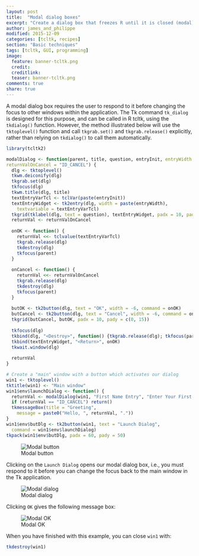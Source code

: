 ```yaml
---
layout: post
title:  "Modal dialog boxes"
excerpt: "Create a dialog box that freezes R until it is closed (modal)."
author: james_and_philippe
modified: 2015-12-09
categories: [tcltk, recipes]
section: "Basic techniques"
tags: [tcltk, GUI, programming]
image:
  feature: banner-tcltk.png
  credit: 
  creditlink: 
  teaser: banner-tcltk.png
comments: true
share: true
---
```


A modal dialog box requires the user to respond to it before changing the focus to other windows within the application. The Tk command `tk_dialog` is designed for this purpose, and can be called in R tcltk, using the `tkdialog()` function. However, the method illustrated below will use the `tktoplevel()` function and call `tkgrab.set()` and `tkgrab.release()` explicitly, rather than relying on `tkdialog()` to call them automatically.

```r
library(tcltk2)

modalDialog <- function(parent, title, question, entryInit, entryWidth = 20,
returnValOnCancel = "ID_CANCEL") {
  dlg <- tktoplevel()
  tkwm.deiconify(dlg)
  tkgrab.set(dlg)
  tkfocus(dlg)
  tkwm.title(dlg, title)
  textEntryVarTcl <- tclVar(paste(entryInit))
  textEntryWidget <- tk2entry(dlg, width = paste(entryWidth),
    textvariable = textEntryVarTcl)
  tkgrid(tklabel(dlg, text = question), textEntryWidget, padx = 10, pady = 15)
  returnVal <- returnValOnCancel
  
  onOK <- function() {
    returnVal <<- tclvalue(textEntryVarTcl)
    tkgrab.release(dlg)
    tkdestroy(dlg)
    tkfocus(parent)
  }
  
  onCancel <- function() {
    returnVal <<- returnValOnCancel
    tkgrab.release(dlg)
    tkdestroy(dlg)
    tkfocus(parent)
  }
  
  butOK <- tk2button(dlg, text = "OK", width = -6, command = onOK)
  butCancel <- tk2button(dlg, text = "Cancel", width = -6, command = onCancel)
  tkgrid(butCancel, butOK, padx = 10, pady = c(0, 15))
  
  tkfocus(dlg)
  tkbind(dlg, "<Destroy>", function() {tkgrab.release(dlg); tkfocus(parent)})
  tkbind(textEntryWidget, "<Return>", onOK)
  tkwait.window(dlg)
  
  returnVal
}

# Create a "main" window with a button which activates our dialog
win1 <- tktoplevel()
tktitle(win1) <- "Main window"
win1$env$launchDialog <- function() {
  returnVal <- modalDialog(win1, "First Name Entry", "Enter Your First Name:", "")
  if (returnVal == "ID_CANCEL") return()
  tkmessageBox(title = "Greeting",
    message = paste0("Hello, ", returnVal, "."))
}
win1$env$butDlg <- tk2button(win1, text = "Launch Dialog",
  command = win1$env$launchDialog)
tkpack(win1$env$butDlg, padx = 60, pady = 50)
```

![Modal button]({{ site.images }}/recipes-tcltk/modal.png)

Clicking on the `Launch Dialog` opens our modal dialog box, i.e., you must respond to it before you can change the focus back to the main window in the Tk application.

![Modal dialog]({{ site.images }}/recipes-tcltk/modal2.png)

Clicking `OK` gives the following message box:

![Modal OK]({{ site.images }}/recipes-tcltk/modal3.png)

When you have finished with this example, you can close `win1` with:

```r
tkdestroy(win1)
```

